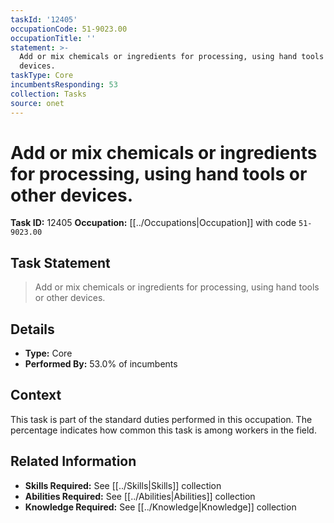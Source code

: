 ```yaml
---
taskId: '12405'
occupationCode: 51-9023.00
occupationTitle: ''
statement: >-
  Add or mix chemicals or ingredients for processing, using hand tools or other
  devices.
taskType: Core
incumbentsResponding: 53
collection: Tasks
source: onet
---
```

# Add or mix chemicals or ingredients for processing, using hand tools or other devices.

**Task ID:** 12405
**Occupation:** [[../Occupations|Occupation]] with code `51-9023.00`

## Task Statement

> Add or mix chemicals or ingredients for processing, using hand tools or other devices.

## Details

- **Type:** Core
- **Performed By:** 53.0% of incumbents

## Context

This task is part of the standard duties performed in this occupation. The percentage indicates how common this task is among workers in the field.

## Related Information

- **Skills Required:** See [[../Skills|Skills]] collection
- **Abilities Required:** See [[../Abilities|Abilities]] collection
- **Knowledge Required:** See [[../Knowledge|Knowledge]] collection
